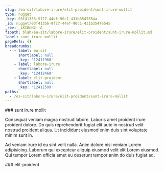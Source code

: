 ```yaml
---
slug: /ea-sit/labore-irure/elit-proident/sunt-irure-mollit
type: nugget
_key: 03f41356-9f27-44ef-90c1-431b3547654a
_id: nugget/03f41356-9f27-44ef-90c1-431b3547654a
_rev: _iKCEnN2--A
fspath: blah/ea-sit/labore-irure/elit-proident/sunt-irure-mollit.md
label: sunt irure mollit
pageRefs: {}
breadcrumbs:
  - - label: ea-sit
      shortlabel: null
      _key: '12411968'
    - label: labore-irure
      shortlabel: null
      _key: '12412468'
    - label: elit-proident
      shortlabel: null
      _key: '12412509'
paths:
  - /ea-sit/labore-irure/elit-proident/sunt-irure-mollit
---
```


<NuggetArea>
<Nugget slug="/ea-sit/labore-irure/elit-proident/sunt-irure-mollit" type="nugget" _key="03f41356-9f27-44ef-90c1-431b3547654a" _id="nugget/03f41356-9f27-44ef-90c1-431b3547654a" _rev="_iKCEnN2--A" fspath="blah/ea-sit/labore-irure/elit-proident/sunt-irure-mollit.md" label="sunt irure mollit" paths="/ea-sit/labore-irure/elit-proident/sunt-irure-mollit">
<NuggetBody>
### sunt irure mollit

Consequat veniam magna nostrud labore. Laboris amet proident irure proident dolore. Do quis reprehenderit fugiat elit aute in nostrud velit nostrud proident aliqua. Ut incididunt eiusmod enim duis sint voluptate minim sunt in.

Ad veniam irure id eu sint velit nulla. Anim dolore nisi veniam Lorem adipisicing. Laborum qui excepteur aliquip eiusmod velit elit Lorem eiusmod. Qui tempor Lorem officia amet eu deserunt tempor anim do duis fugiat ad.

</NuggetBody>
<Breadcrumbs>
<Crumbs>
<Crumb _key="12411968" label="ea-sit" /><Crumb _key="12412468" label="labore-irure" /><Crumb _key="12412509" label="elit-proident" />
</Crumbs>
</Breadcrumbs>
</Nugget>

<NuggetsInbound>
</NuggetsInbound>
<NuggetsOutbound>
</NuggetsOutbound>
</NuggetArea>
<PassagesInbound>
<Passage direction="inbound" type="passage" _key="12412509" _id="passage/12412509" _rev="_iKCEnNy--A" label="elit-proident" passage="elit-proident" fspath="blah/ea-sit/labore-irure/elit-proident" paths="/ea-sit/labore-irure/elit-proident" slug="/ea-sit/labore-irure/elit-proident">
<NuggetBody>
### elit-proident

</NuggetBody>
<Breadcrumbs>
<Crumbs>
<Crumb _key="12411968" label="ea-sit" /><Crumb _key="12412468" label="labore-irure" />
</Crumbs>
</Breadcrumbs>
</Passage>

</PassagesInbound>
<PassagesOutbound>
</PassagesOutbound>